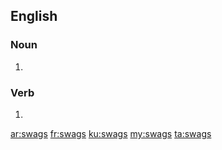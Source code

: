 ==English==

===Noun===
{{head|en|plural}}

# {{plural of|swag|lang=en}}

===Verb===
{{head|en}}

# {{en-third-person singular of|swag}}

[[ar:swags]]
[[fr:swags]]
[[ku:swags]]
[[my:swags]]
[[ta:swags]]